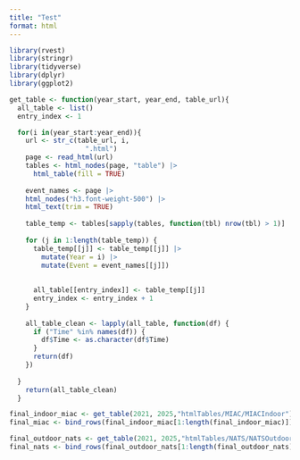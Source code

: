 ```yaml
---
title: "Test"
format: html
---
```


```r
library(rvest)
library(stringr)
library(tidyverse)
library(dplyr)
library(ggplot2)
```


```r
get_table <- function(year_start, year_end, table_url){
  all_table <- list()
  entry_index <- 1

  for(i in(year_start:year_end)){
    url <- str_c(table_url, i,
                   ".html")
    page <- read_html(url)
    tables <- html_nodes(page, "table") |>
      html_table(fill = TRUE)
    
    event_names <- page |>
    html_nodes("h3.font-weight-500") |>
    html_text(trim = TRUE)
    
    table_temp <- tables[sapply(tables, function(tbl) nrow(tbl) > 1)]
    
    for (j in 1:length(table_temp)) {
      table_temp[[j]] <- table_temp[[j]] |>
        mutate(Year = i) |>
        mutate(Event = event_names[[j]])
      
      
      all_table[[entry_index]] <- table_temp[[j]]
      entry_index <- entry_index + 1
    }
    
    all_table_clean <- lapply(all_table, function(df) {
      if ("Time" %in% names(df)) {
        df$Time <- as.character(df$Time)
      }
      return(df)
    })
    
  }
    return(all_table_clean)
  }

final_indoor_miac <- get_table(2021, 2025,"htmlTables/MIAC/MIACIndoor")
final_miac <- bind_rows(final_indoor_miac[1:length(final_indoor_miac)])

final_outdoor_nats <- get_table(2021, 2025,"htmlTables/NATS/NATSOutdoor")
final_nats <- bind_rows(final_outdoor_nats[1:length(final_outdoor_nats)])
```

